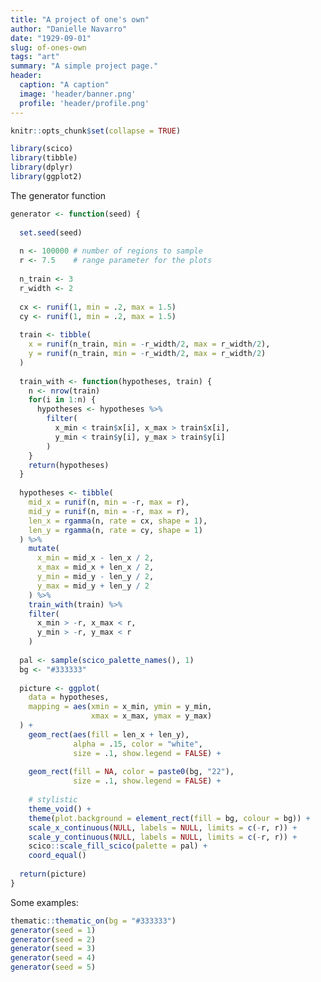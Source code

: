 ```yaml
---
title: "A project of one's own"
author: "Danielle Navarro"
date: "1929-09-01"
slug: of-ones-own
tags: "art"
summary: "A simple project page."
header:
  caption: "A caption"
  image: 'header/banner.png'
  profile: 'header/profile.png'
---
```


```r
knitr::opts_chunk$set(collapse = TRUE)
```


```r
library(scico)
library(tibble)
library(dplyr)
library(ggplot2)
```

The generator function

```r
generator <- function(seed) {
  
  set.seed(seed)
  
  n <- 100000 # number of regions to sample
  r <- 7.5    # range parameter for the plots
  
  n_train <- 3
  r_width <- 2
  
  cx <- runif(1, min = .2, max = 1.5)
  cy <- runif(1, min = .2, max = 1.5)
  
  train <- tibble(
    x = runif(n_train, min = -r_width/2, max = r_width/2),
    y = runif(n_train, min = -r_width/2, max = r_width/2)
  )
  
  train_with <- function(hypotheses, train) {
    n <- nrow(train)
    for(i in 1:n) {
      hypotheses <- hypotheses %>% 
        filter(
          x_min < train$x[i], x_max > train$x[i], 
          y_min < train$y[i], y_max > train$y[i]
        )
    }
    return(hypotheses)
  }
  
  hypotheses <- tibble(
    mid_x = runif(n, min = -r, max = r), 
    mid_y = runif(n, min = -r, max = r),
    len_x = rgamma(n, rate = cx, shape = 1),
    len_y = rgamma(n, rate = cy, shape = 1)
  ) %>%
    mutate(
      x_min = mid_x - len_x / 2, 
      x_max = mid_x + len_x / 2,
      y_min = mid_y - len_y / 2,
      y_max = mid_y + len_y / 2
    ) %>%
    train_with(train) %>%
    filter( 
      x_min > -r, x_max < r,
      y_min > -r, y_max < r
    )
  
  pal <- sample(scico_palette_names(), 1)
  bg <- "#333333"
  
  picture <- ggplot(
    data = hypotheses, 
    mapping = aes(xmin = x_min, ymin = y_min, 
                  xmax = x_max, ymax = y_max)
  ) + 
    geom_rect(aes(fill = len_x + len_y), 
              alpha = .15, color = "white", 
              size = .1, show.legend = FALSE) + 
    
    geom_rect(fill = NA, color = paste0(bg, "22"), 
              size = .1, show.legend = FALSE) + 
    
    # stylistic
    theme_void() +
    theme(plot.background = element_rect(fill = bg, colour = bg)) + 
    scale_x_continuous(NULL, labels = NULL, limits = c(-r, r)) + 
    scale_y_continuous(NULL, labels = NULL, limits = c(-r, r)) + 
    scico::scale_fill_scico(palette = pal) +
    coord_equal() 
  
  return(picture)
}
```

Some examples:

```r
thematic::thematic_on(bg = "#333333")
generator(seed = 1)
generator(seed = 2)
generator(seed = 3)
generator(seed = 4)
generator(seed = 5)
```

